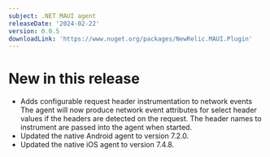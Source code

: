 ```yaml
---
subject: .NET MAUI agent
releaseDate: '2024-02-22'
version: 0.0.5
downloadLink: 'https://www.nuget.org/packages/NewRelic.MAUI.Plugin'
---
```


# New in this release
* Adds configurable request header instrumentation to network events
  The agent will now produce network event attributes for select header values if the headers are detected on the request. The header names to instrument are passed into the agent when started.
* Updated the native Android agent to version 7.2.0.
* Updated the native iOS agent to version 7.4.8.
